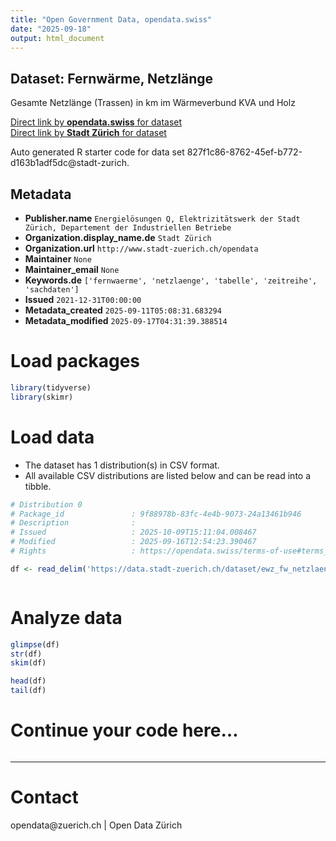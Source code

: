 ```yaml
---
title: "Open Government Data, opendata.swiss"
date: "2025-09-18"
output: html_document
---
```


## Dataset: Fernwärme, Netzlänge

Gesamte Netzlänge (Trassen) in km im Wärmeverbund KVA und Holz

[Direct link by **opendata.swiss** for dataset](https://opendata.swiss/de/dataset/fernwarme-netzlange1)<br>
[Direct link by **Stadt Zürich** for dataset](https://data.stadt-zuerich.ch/dataset/ewz_fw_netzlaenge_kva_und_holz)

Auto generated R starter code for data set 827f1c86-8762-45ef-b772-d163b1adf5dc@stadt-zurich.

## Metadata

- **Publisher.name** `Energielösungen Q, Elektrizitätswerk der Stadt Zürich, Departement der Industriellen Betriebe`
- **Organization.display_name.de** `Stadt Zürich`
- **Organization.url** `http://www.stadt-zuerich.ch/opendata`
- **Maintainer** `None`
- **Maintainer_email** `None`
- **Keywords.de** `['fernwaerme', 'netzlaenge', 'tabelle', 'zeitreihe', 'sachdaten']`
- **Issued** `2021-12-31T00:00:00`
- **Metadata_created** `2025-09-11T05:08:31.683294`
- **Metadata_modified** `2025-09-17T04:31:39.388514`


# Load packages

```r

library(tidyverse)
library(skimr)

```

# Load data

-   The dataset has 1 distribution(s) in CSV format.
-   All available CSV distributions are listed below and can be read into a tibble.

```r

# Distribution 0
# Package_id               : 9f88978b-83fc-4e4b-9073-24a13461b946
# Description              : 
# Issued                   : 2025-10-09T15:11:04.008467
# Modified                 : 2025-09-16T12:54:23.390467
# Rights                   : https://opendata.swiss/terms-of-use#terms_open

df <- read_delim('https://data.stadt-zuerich.ch/dataset/ewz_fw_netzlaenge_kva_und_holz/download/ewz_fw_netzlaenge_kva_und_holz.csv')



```

# Analyze data

```r

glimpse(df)
str(df)
skim(df)

head(df)
tail(df)

```

# Continue your code here...

```r

```

------------------------------------------------------------------------

# Contact

opendata@zuerich.ch | Open Data Zürich
